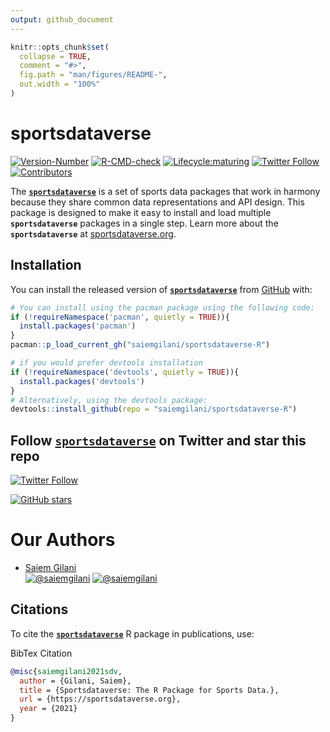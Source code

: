 ```yaml
---
output: github_document
---
```


<!-- README.md is generated from README.Rmd. Please edit that file -->

```r
knitr::opts_chunk$set(
  collapse = TRUE,
  comment = "#>",
  fig.path = "man/figures/README-",
  out.width = "100%"
)
```

# sportsdataverse

<!-- badges: start -->

[![Version-Number](https://img.shields.io/github/r-package/v/saiemgilani/sportsdataverse-R?label=sportsdataverse&logo=R&style=for-the-badge)](https://github.com/saiemgilani/sportsdataverse-R/)  [![R-CMD-check](https://img.shields.io/github/workflow/status/saiemgilani/sportsdataverse-R/R-CMD-check?label=R-CMD-Check&logo=R&logoColor=white&style=for-the-badge)](https://github.com/saiemgilani/sportsdataverse-R/actions/workflows/R-CMD-check.yaml) [![Lifecycle:maturing](https://img.shields.io/badge/lifecycle-maturing-blue.svg?style=for-the-badge&logo=github)](https://github.com/saiemgilani/sportsdataverse-R/) [![Twitter Follow](https://img.shields.io/twitter/follow/sportsdataverse?color=blue&label=%40sportsdataverse&logo=twitter&style=for-the-badge)](https://twitter.com/sportsdataverse)  [![Contributors](https://img.shields.io/github/contributors/saiemgilani/sportsdataverse-R?style=for-the-badge)](https://github.com/saiemgilani/sportsdataverse-R/graphs/contributors)
<!-- badges: end -->

The [**`sportsdataverse`**](https://sportsdataverse.org) is a set of sports data packages that work in harmony because they share common data representations and API
design. This package is designed to make it easy to install and load multiple **`sportsdataverse`** packages in a single step. Learn more about the **`sportsdataverse`** at [sportsdataverse.org](https://sportsdataverse.org).

## Installation

You can install the released version of [**`sportsdataverse`**](https://sportsdataverse.org) from [GitHub](https://github.com/saiemgilani/sportsdataverse-R) with:

``` r
# You can install using the pacman package using the following code:
if (!requireNamespace('pacman', quietly = TRUE)){
  install.packages('pacman')
}
pacman::p_load_current_gh("saiemgilani/sportsdataverse-R")
```

``` r
# if you would prefer devtools installation
if (!requireNamespace('devtools', quietly = TRUE)){
  install.packages('devtools')
}
# Alternatively, using the devtools package:
devtools::install_github(repo = "saiemgilani/sportsdataverse-R")
```



## Follow [**`sportsdataverse`**](https://twitter.com/sportsdataverse) on Twitter and star this repo

[![Twitter Follow](https://img.shields.io/twitter/follow/sportsdataverse?color=blue&label=%40sportsdataverse&logo=twitter&style=for-the-badge)](https://twitter.com/sportsdataverse) 

[![GitHub stars](https://img.shields.io/github/stars/saiemgilani/sportsdataverse-R.svg?color=eee&logo=github&style=for-the-badge&label=Star%20sportsdataverse&maxAge=2592000)](https://github.com/saiemgilani/sportsdataverse-R/stargazers/)


# **Our Authors**

-   [Saiem Gilani](https://twitter.com/saiemgilani)       
<a href="https://twitter.com/saiemgilani" target="blank"><img src="https://img.shields.io/twitter/follow/saiemgilani?color=blue&label=%40saiemgilani&logo=twitter&style=for-the-badge" alt="@saiemgilani" /></a>
<a href="https://github.com/saiemgilani" target="blank"><img src="https://img.shields.io/github/followers/saiemgilani?color=eee&logo=Github&style=for-the-badge" alt="@saiemgilani" /></a>


## **Citations**

To cite the [**`sportsdataverse`**](https://sportsdataverse.org) R package in publications, use:

BibTex Citation
```bibtex
@misc{saiemgilani2021sdv,
  author = {Gilani, Saiem},
  title = {Sportsdataverse: The R Package for Sports Data.},
  url = {https://sportsdataverse.org},
  year = {2021}
}
```

